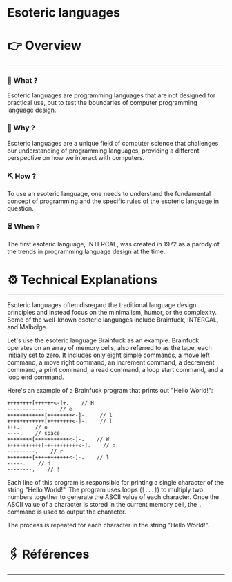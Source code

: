# Esoteric languages


# 👉 Overview

---

### 👀 What ?

Esoteric languages are programming languages that are not designed for practical use, but to test the boundaries of computer programming language design.


### 🧐 Why ?

Esoteric languages are a unique field of computer science that challenges our understanding of programming languages, providing a different perspective on how we interact with computers.


### ⛏️ How ?

To use an esoteric language, one needs to understand the fundamental concept of programming and the specific rules of the esoteric language in question.


### ⏳ When ?

The first esoteric language, INTERCAL, was created in 1972 as a parody of the trends in programming language design at the time.


# ⚙️ Technical Explanations

---

Esoteric languages often disregard the traditional language design principles and instead focus on the minimalism, humor, or the complexity. Some of the well-known esoteric languages include Brainfuck, INTERCAL, and Malbolge.

Let's use the esoteric language Brainfuck as an example. Brainfuck operates on an array of memory cells, also referred to as the tape, each initially set to zero. It includes only eight simple commands, a move left command, a move right command, an increment command, a decrement command, a print command, a read command, a loop start command, and a loop end command.

Here's an example of a Brainfuck program that prints out "Hello World!":

```
++++++++[++++++<-]+.    // H
------------.    // e
++++++++++++[++++++++<-]-.    // l
++++++++++++[++++++++<-]-.    // l
+++..    // o
----.    // space
++++++++[+++++++++++<-]-.    // W
+++++++++++[+++++++++++<-].    // o
---------.    // r
++++++++[+++++++++++<-]-.    // l
-----.    // d
--------.    // !

```

Each line of this program is responsible for printing a single character of the string "Hello World!". The program uses loops (`[...]`) to multiply two numbers together to generate the ASCII value of each character. Once the ASCII value of a character is stored in the current memory cell, the `.` command is used to output the character.

The process is repeated for each character in the string "Hello World!".

# 🖇️ Références

---
